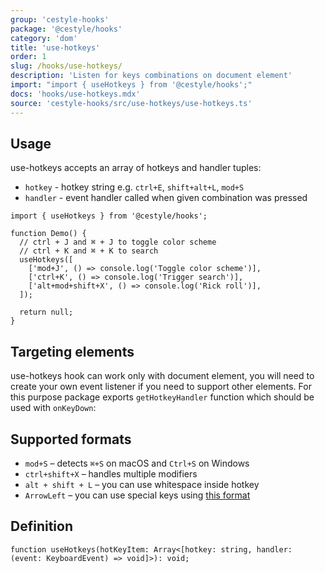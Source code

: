 ```yaml
---
group: 'cestyle-hooks'
package: '@cestyle/hooks'
category: 'dom'
title: 'use-hotkeys'
order: 1
slug: /hooks/use-hotkeys/
description: 'Listen for keys combinations on document element'
import: "import { useHotkeys } from '@cestyle/hooks';"
docs: 'hooks/use-hotkeys.mdx'
source: 'cestyle-hooks/src/use-hotkeys/use-hotkeys.ts'
---
```



## Usage

use-hotkeys accepts an array of hotkeys and handler tuples:

- `hotkey` - hotkey string e.g. `ctrl+E`, `shift+alt+L`, `mod+S`
- `handler` - event handler called when given combination was pressed

```tsx
import { useHotkeys } from '@cestyle/hooks';

function Demo() {
  // ctrl + J and ⌘ + J to toggle color scheme
  // ctrl + K and ⌘ + K to search
  useHotkeys([
    ['mod+J', () => console.log('Toggle color scheme')],
    ['ctrl+K', () => console.log('Trigger search')],
    ['alt+mod+shift+X', () => console.log('Rick roll')],
  ]);

  return null;
}
```

## Targeting elements

use-hotkeys hook can work only with document element, you will need to create your own event listener
if you need to support other elements. For this purpose package exports `getHotkeyHandler` function
which should be used with `onKeyDown`:

<Demo data={HooksDemos.useHotkeysDemo} />

## Supported formats

- `mod+S` – detects `⌘+S` on macOS and `Ctrl+S` on Windows
- `ctrl+shift+X` – handles multiple modifiers
- `alt + shift + L` – you can use whitespace inside hotkey
- `ArrowLeft` – you can use special keys using [this format](https://developer.mozilla.org/en-US/docs/Web/API/KeyboardEvent/key/Key_Values)

## Definition

```tsx
function useHotkeys(hotKeyItem: Array<[hotkey: string, handler: (event: KeyboardEvent) => void]>): void;
```
